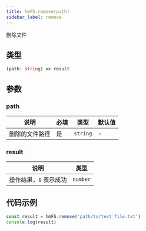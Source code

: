 ```yaml
---
title: hmFS.remove(path)
sidebar_label: remove
---
```


删除文件

## 类型

```ts
(path: string) => result
```

## 参数

### path

| 说明           | 必填 | 类型     | 默认值 |
| -------------- | ---- | -------- | ------ |
| 删除的文件路径 | 是   | `string` | -      |

### result

| 说明                   | 类型     |
| ---------------------- | -------- |
| 操作结果，`0` 表示成功 | `number` |

## 代码示例

```js
const result = hmFS.remove('path/to/test_file.txt')
console.log(result)
```
